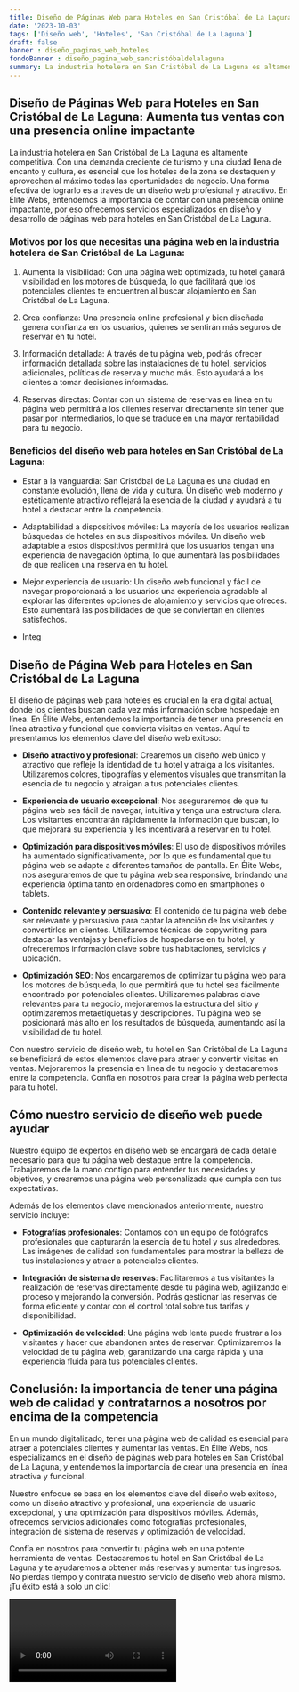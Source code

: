 ```yaml
---
title: Diseño de Páginas Web para Hoteles en San Cristóbal de La Laguna
date: '2023-10-03'
tags: ['Diseño web', 'Hoteles', 'San Cristóbal de La Laguna']
draft: false
banner : diseño_paginas_web_hoteles
fondoBanner : diseño_pagina_web_sancristóbaldelalaguna
summary: La industria hotelera en San Cristóbal de La Laguna es altamente competitiva. Con una demanda creciente de turismo y una ciudad llena de encanto y cultura, es esencial que los hoteles de la zona se destaquen y aprovechen al máximo todas las oportunidades de negocio. Una forma efectiva de lograrlo es a través de un diseño web profesional y atractivo. En Élite Webs, entendemos la importancia de contar con una presencia online impactante, por eso ofrecemos servicios especializados en diseño y desarrollo de páginas web para hoteles en San Cristóbal de La Laguna.
---
```


## Diseño de Páginas Web para Hoteles en San Cristóbal de La Laguna: Aumenta tus ventas con una presencia online impactante

La industria hotelera en San Cristóbal de La Laguna es altamente competitiva. Con una demanda creciente de turismo y una ciudad llena de encanto y cultura, es esencial que los hoteles de la zona se destaquen y aprovechen al máximo todas las oportunidades de negocio. Una forma efectiva de lograrlo es a través de un diseño web profesional y atractivo. En Élite Webs, entendemos la importancia de contar con una presencia online impactante, por eso ofrecemos servicios especializados en diseño y desarrollo de páginas web para hoteles en San Cristóbal de La Laguna.

### Motivos por los que necesitas una página web en la industria hotelera de San Cristóbal de La Laguna:

1. Aumenta la visibilidad: Con una página web optimizada, tu hotel ganará visibilidad en los motores de búsqueda, lo que facilitará que los potenciales clientes te encuentren al buscar alojamiento en San Cristóbal de La Laguna.

2. Crea confianza: Una presencia online profesional y bien diseñada genera confianza en los usuarios, quienes se sentirán más seguros de reservar en tu hotel.

3. Información detallada: A través de tu página web, podrás ofrecer información detallada sobre las instalaciones de tu hotel, servicios adicionales, políticas de reserva y mucho más. Esto ayudará a los clientes a tomar decisiones informadas.

4. Reservas directas: Contar con un sistema de reservas en línea en tu página web permitirá a los clientes reservar directamente sin tener que pasar por intermediarios, lo que se traduce en una mayor rentabilidad para tu negocio.

### Beneficios del diseño web para hoteles en San Cristóbal de La Laguna:

- Estar a la vanguardia: San Cristóbal de La Laguna es una ciudad en constante evolución, llena de vida y cultura. Un diseño web moderno y estéticamente atractivo reflejará la esencia de la ciudad y ayudará a tu hotel a destacar entre la competencia.

- Adaptabilidad a dispositivos móviles: La mayoría de los usuarios realizan búsquedas de hoteles en sus dispositivos móviles. Un diseño web adaptable a estos dispositivos permitirá que los usuarios tengan una experiencia de navegación óptima, lo que aumentará las posibilidades de que realicen una reserva en tu hotel.

- Mejor experiencia de usuario: Un diseño web funcional y fácil de navegar proporcionará a los usuarios una experiencia agradable al explorar las diferentes opciones de alojamiento y servicios que ofreces. Esto aumentará las posibilidades de que se conviertan en clientes satisfechos.

- Integ

<GifSeo />

<Cta />

## Diseño de Página Web para Hoteles en San Cristóbal de La Laguna

El diseño de páginas web para hoteles es crucial en la era digital actual, donde los clientes buscan cada vez más información sobre hospedaje en línea. En Élite Webs, entendemos la importancia de tener una presencia en línea atractiva y funcional que convierta visitas en ventas. Aquí te presentamos los elementos clave del diseño web exitoso:

- **Diseño atractivo y profesional**: Crearemos un diseño web único y atractivo que refleje la identidad de tu hotel y atraiga a los visitantes. Utilizaremos colores, tipografías y elementos visuales que transmitan la esencia de tu negocio y atraigan a tus potenciales clientes.

- **Experiencia de usuario excepcional**: Nos aseguraremos de que tu página web sea fácil de navegar, intuitiva y tenga una estructura clara. Los visitantes encontrarán rápidamente la información que buscan, lo que mejorará su experiencia y les incentivará a reservar en tu hotel.

- **Optimización para dispositivos móviles**: El uso de dispositivos móviles ha aumentado significativamente, por lo que es fundamental que tu página web se adapte a diferentes tamaños de pantalla. En Élite Webs, nos aseguraremos de que tu página web sea responsive, brindando una experiencia óptima tanto en ordenadores como en smartphones o tablets.

- **Contenido relevante y persuasivo**: El contenido de tu página web debe ser relevante y persuasivo para captar la atención de los visitantes y convertirlos en clientes. Utilizaremos técnicas de copywriting para destacar las ventajas y beneficios de hospedarse en tu hotel, y ofreceremos información clave sobre tus habitaciones, servicios y ubicación.

- **Optimización SEO**: Nos encargaremos de optimizar tu página web para los motores de búsqueda, lo que permitirá que tu hotel sea fácilmente encontrado por potenciales clientes. Utilizaremos palabras clave relevantes para tu negocio, mejoraremos la estructura del sitio y optimizaremos metaetiquetas y descripciones. Tu página web se posicionará más alto en los resultados de búsqueda, aumentando así la visibilidad de tu hotel.

Con nuestro servicio de diseño web, tu hotel en San Cristóbal de La Laguna se beneficiará de estos elementos clave para atraer y convertir visitas en ventas. Mejoraremos la presencia en línea de tu negocio y destacaremos entre la competencia. Confía en nosotros para crear la página web perfecta para tu hotel.

## Cómo nuestro servicio de diseño web puede ayudar

Nuestro equipo de expertos en diseño web se encargará de cada detalle necesario para que tu página web destaque entre la competencia. Trabajaremos de la mano contigo para entender tus necesidades y objetivos, y crearemos una página web personalizada que cumpla con tus expectativas.

Además de los elementos clave mencionados anteriormente, nuestro servicio incluye:

- **Fotografías profesionales**: Contamos con un equipo de fotógrafos profesionales que capturarán la esencia de tu hotel y sus alrededores. Las imágenes de calidad son fundamentales para mostrar la belleza de tus instalaciones y atraer a potenciales clientes.

- **Integración de sistema de reservas**: Facilitaremos a tus visitantes la realización de reservas directamente desde tu página web, agilizando el proceso y mejorando la conversión. Podrás gestionar las reservas de forma eficiente y contar con el control total sobre tus tarifas y disponibilidad.

- **Optimización de velocidad**: Una página web lenta puede frustrar a los visitantes y hacer que abandonen antes de reservar. Optimizaremos la velocidad de tu página web, garantizando una carga rápida y una experiencia fluida para tus potenciales clientes.

## Conclusión: la importancia de tener una página web de calidad y contratarnos a nosotros por encima de la competencia

En un mundo digitalizado, tener una página web de calidad es esencial para atraer a potenciales clientes y aumentar las ventas. En Élite Webs, nos especializamos en el diseño de páginas web para hoteles en San Cristóbal de La Laguna, y entendemos la importancia de crear una presencia en línea atractiva y funcional.

Nuestro enfoque se basa en los elementos clave del diseño web exitoso, como un diseño atractivo y profesional, una experiencia de usuario excepcional, y una optimización para dispositivos móviles. Además, ofrecemos servicios adicionales como fotografías profesionales, integración de sistema de reservas y optimización de velocidad.

Confía en nosotros para convertir tu página web en una potente herramienta de ventas. Destacaremos tu hotel en San Cristóbal de La Laguna y te ayudaremos a obtener más reservas y aumentar tus ingresos. No pierdas tiempo y contrata nuestro servicio de diseño web ahora mismo. ¡Tu éxito está a solo un clic!

<Video />

<CtaBot job='Hoteles' city='San Cristóbal de La Laguna'/>

<Gmaps query='San Cristóbal de La Laguna+españa+maps' />